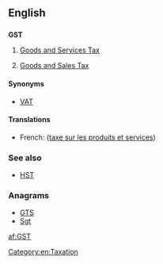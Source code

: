 ==English==

==={{initialism-old|en}}===
'''GST'''

# {{context|taxation|lang=en}} [[goods and services tax|Goods and Services Tax]] {{qualifier|Australia, New Zealand, Canada}}
# {{context|taxation|lang=en}} [[goods and sales tax|Goods and Sales Tax]] {{qualifier|state of Victoria in Australia, formerly in Canada, was planned in Hong Kong}}

====Synonyms====
* [[VAT]]

====Translations====
{{trans-top|Goods and Services Tax}}
* French: {{t+|fr|TPS}} ([[taxe sur les produits et services]])
{{trans-mid}}
{{trans-bottom}}

{{trans-top|Goods and Sales Tax}}
{{trans-mid}}
{{trans-bottom}}

{{checktrans-top}}
{{trans-bottom}}

===See also===
* [[HST]]

===Anagrams===
* [[GTS#English|GTS]]
* [[Sgt#English|Sgt]]

[[Category:en:Taxation]]

[[af:GST]]